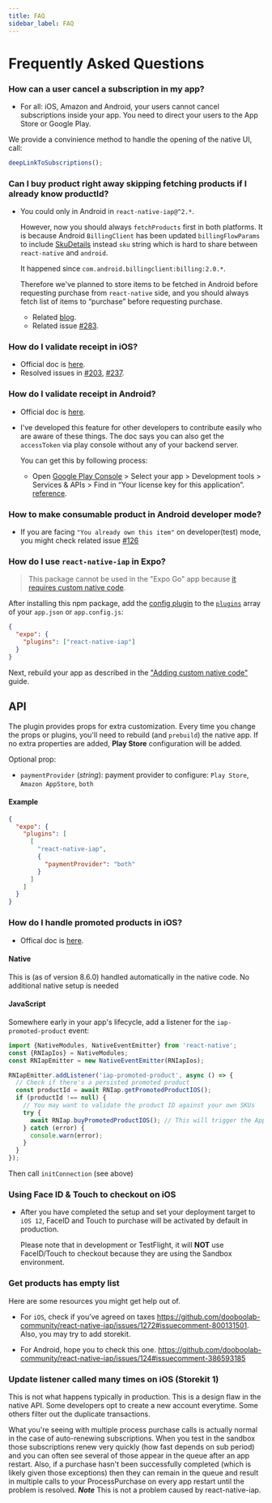 ```yaml
---
title: FAQ
sidebar_label: FAQ
---
```



<AdFitTopFixed />

# Frequently Asked Questions

### How can a user cancel a subscription in my app?

- For all: iOS, Amazon and Android, your users cannot cancel subscriptions inside your app. You need to direct your users to the App Store or Google Play.

We provide a convinience method to handle the opening of the native UI, call:

```ts
deepLinkToSubscriptions();
```

### Can I buy product right away skipping fetching products if I already know productId?

- You could only in Android in `react-native-iap@^2.*`.

  However, now you should always `fetchProducts` first in both platforms.
  It is because Android `BillingClient` has been updated `billingFlowParams`
  to include [SkuDetails](https://developer.android.com/reference/com/android/billingclient/api/SkuDetails) instead `sku` string which is
  hard to share between `react-native` and `android`.

  It happened since `com.android.billingclient:billing:2.0.*`.

  Therefore we've planned to store items to be fetched in Android before
  requesting purchase from `react-native` side, and you should always fetch
  list of items to “purchase” before requesting purchase.

  - Related [blog](https://medium.com/p/e4b55491479b).
  - Related issue [#283](https://github.com/dooboolab-community/react-native-iap/issues/283).

### How do I validate receipt in iOS?

- Official doc is [here](https://developer.apple.com/library/content/releasenotes/General/ValidateAppStoreReceipt/Chapters/ValidateRemotely.html).
- Resolved issues in [#203](https://github.com/dooboolab-community/react-native-iap/issues/203), [#237](https://github.com/dooboolab-community/react-native-iap/issues/237).

### How do I validate receipt in Android?

- Official doc is [here](https://developer.android.com/google/play/billing/billing_library_overview).
- I've developed this feature for other developers to contribute easily who are
  aware of these things. The doc says you can also get the `accessToken` via
  play console without any of your backend server.

  You can get this by following process:

  - Open [Google Play Console](https://play.google.com/apps/publish/)
    &gt; Select your app
    &gt; Development tools
    &gt; Services & APIs
    &gt; Find in “Your license key for this application”.
    [reference](https://stackoverflow.com/questions/27132443).

### How to make consumable product in Android developer mode?

- If you are facing `"You already own this item"` on developer(test) mode,
  you might check related issue [#126](https://github.com/dooboolab-community/react-native-iap/issues/126)

### How do I use `react-native-iap` in Expo?

> This package cannot be used in the "Expo Go" app because [it requires custom native code](https://docs.expo.io/workflow/customizing/).

After installing this npm package, add the [config plugin](https://docs.expo.io/guides/config-plugins/) to the [`plugins`](https://docs.expo.io/versions/latest/config/app/#plugins) array of your `app.json` or `app.config.js`:

```json
{
  "expo": {
    "plugins": ["react-native-iap"]
  }
}
```

Next, rebuild your app as described in the ["Adding custom native code"](https://docs.expo.io/workflow/customizing/) guide.

## API

The plugin provides props for extra customization. Every time you change the props or plugins, you'll need to rebuild (and `prebuild`) the native app. If no extra properties are added, **Play Store** configuration will be added.

Optional prop:

- `paymentProvider` (_string_): payment provider to configure: `Play Store`, `Amazon AppStore`, `both`

#### Example

```json
{
  "expo": {
    "plugins": [
      [
        "react-native-iap",
        {
          "paymentProvider": "both"
        }
      ]
    ]
  }
}
```

### How do I handle promoted products in iOS?

- Offical doc is [here](https://developer.apple.com/app-store/promoting-in-app-purchases/).

#### Native

This is (as of version 8.6.0) handled automatically in the native code. No additional native setup is needed

#### JavaScript

Somewhere early in your app's lifecycle, add a listener for the `iap-promoted-product` event:

```ts
import {NativeModules, NativeEventEmitter} from 'react-native';
const {RNIapIos} = NativeModules;
const RNIapEmitter = new NativeEventEmitter(RNIapIos);

RNIapEmitter.addListener('iap-promoted-product', async () => {
  // Check if there's a persisted promoted product
  const productId = await RNIap.getPromotedProductIOS();
  if (productId !== null) {
    // You may want to validate the product ID against your own SKUs
    try {
      await RNIap.buyPromotedProductIOS(); // This will trigger the App Store purchase process
    } catch (error) {
      console.warn(error);
    }
  }
});
```

Then call `initConnection` (see above)

### Using Face ID & Touch to checkout on iOS

- After you have completed the setup and set your deployment target to `iOS 12`,
  FaceID and Touch to purchase will be activated by default in production.

  Please note that in development or TestFlight, it will **NOT** use FaceID/Touch
  to checkout because they are using the Sandbox environment.

### Get products has empty list

Here are some resources you might get help out of.

- For `iOS`, check if you’ve agreed on taxes
  https://github.com/dooboolab-community/react-native-iap/issues/1272#issuecomment-800131501. Also, you may try to add storekit.

- For Android, hope you to check this one.
  https://github.com/dooboolab-community/react-native-iap/issues/124#issuecomment-386593185

### Update listener called many times on iOS (Storekit 1)

This is not what happens typically in production. This is a design flaw in the native API. Some developers opt to create a new account everytime. Some others filter out the duplicate transactions.

What you're seeing with multiple process purchase calls is actually normal in the case of auto-renewing subscriptions. When you test in the sandbox those subscriptions renew very quickly (how fast depends on sub period) and you can often see several of those appear in the queue after an app restart. Also, if a purchase hasn't been successfully completed (which is likely given those exceptions) then they can remain in the queue and result in multiple calls to your ProcessPurchase on every app restart until the problem is resolved. **_Note_**
This is not a problem caused by react-native-iap.
